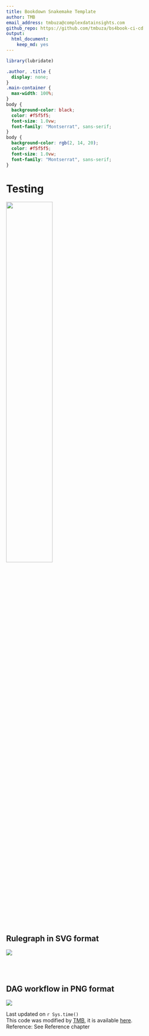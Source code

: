 ```yaml
---
title: Bookdown Snakemake Template
author: TMB
email_address: tmbuza@complexdatainsights.com
github_repo: https://github.com/tmbuza/bs4book-ci-cd
output: 
  html_document: 
    keep_md: yes
---
```


<link rel="preconnect" href="https://fonts.googleapis.com">
<link rel="preconnect" href="https://fonts.gstatic.com" crossorigin>
<link href="https://fonts.googleapis.com/css2?family=Montserrat:ital@1&display=swap" rel="stylesheet">

```r
library(lubridate)
```

<!-- <style>
@import url('https://fonts.googleapis.com/css2?family=Montserrat:ital@1&display=swap');
</style> -->
<!-- Usage: font-family: 'Montserrat', sans-serif; -->

```css
.author, .title {
  display: none;
}
.main-container {
  max-width: 100%;
}
body {
  background-color: black;
  color: #f5f5f5;
  font-size: 1.0vw;
  font-family: "Montserrat", sans-serif;
}
body {
  background-color: rgb(2, 14, 20);
  color: #f5f5f5;
  font-size: 1.0vw;
  font-family: "Montserrat", sans-serif;
}
```


# Testing {#ghp-index}

![](visuals/nice-fig-1.png){width=50%}


## Rulegraph in SVG format
![](dags/rulegraph.svg)

<br>
<br>

## DAG  workflow in PNG format

![](dags/dag.svg)
<br>


Last updated on `r Sys.time()`  
This code was modified by [TMB](mailto:`r rmarkdown::metadata$email_address`), it is available [here](`r rmarkdown::metadata$github_repo`).  
Reference: See Reference chapter  
